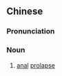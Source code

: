 {{also|脱肛}}
==Chinese==
{{zh-forms|s=脱肛}}

===Pronunciation===
{{zh-pron
|m=tuōgāng
|c=tyut3 gong1
|w=4theq kaan
|cat=n
}}

===Noun===
{{zh-noun}}

# [[anal]] [[prolapse]]

{{zh-cat|Medicine}}
